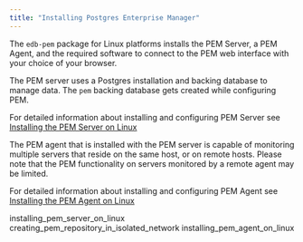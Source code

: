 ```yaml
---
title: "Installing Postgres Enterprise Manager"
---
```


<div id="installing_pem" class="registered_link"></div>




The `edb-pem` package for Linux platforms installs the PEM Server, a PEM Agent, and the required software to connect to the PEM web interface with your choice of your browser.

The PEM server uses a Postgres installation and backing database to manage data. The `pem` backing database gets created while configuring PEM.

For detailed information about installing and configuring PEM Server see [Installing the PEM Server on Linux](03_installing_postgres_enterprise_manager/#installing_pem_server_on_linux)

The PEM agent that is installed with the PEM server is capable of monitoring multiple servers that reside on the same host, or on remote hosts. Please note that the PEM functionality on servers monitored by a remote agent may be limited.

For detailed information about installing and configuring PEM Agent see [Installing the PEM Agent on Linux](03_installing_postgres_enterprise_manager/#installing_pem_agent_on_linux)

<div class="toctree" maxdepth="5">

installing\_pem\_server\_on\_linux creating\_pem\_repository\_in\_isolated\_network installing\_pem\_agent\_on\_linux

</div>
